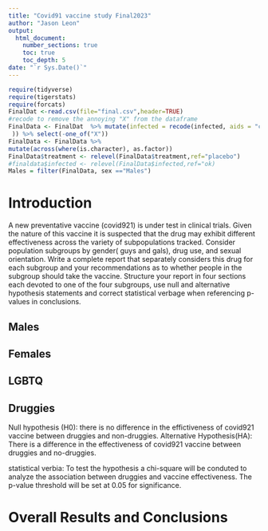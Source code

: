 ```yaml
---
title: "Covid91 vaccine study Final2023"
author: "Jason Leon"
output: 
  html_document:
    number_sections: true
    toc: true
    toc_depth: 5
date: "`r Sys.Date()`" 
---
```


```r
require(tidyverse)
require(tigerstats)
require(forcats)
FinalDat <-read.csv(file="final.csv",header=TRUE)
#recode to remove the annoying "X" from the dataframe
FinalData <- FinalDat  %>% mutate(infected = recode(infected, aids = "covid", none = "ok"
 )) %>% select(-one_of("X"))
FinalData <- FinalData %>%
mutate(across(where(is.character), as.factor))
FinalData$treatment <- relevel(FinalData$treatment,ref="placebo")
#finaldata$infected <- relevel(FinalData$infected,ref="ok)
Males = filter(FinalData, sex =="Males")
```

# Introduction

A new  preventative vaccine (covid921) is under test in clinical trials. Given the nature of this vaccine it is suspected that the drug may exhibit different effectiveness across the variety of subpopulations tracked. Consider population subgroups by gender( guys and gals), drug use, and sexual orientation. Write a complete report that separately considers this drug for each subgroup and your recommendations as to whether people in the subgroup should take the vaccine. Structure your report in four sections each devoted to one of the four subgroups, use null and alternative hypothesis statements and correct statistical verbage when referencing p-values in conclusions.

## Males


## Females


## LGBTQ



## Druggies
Null hypothesis (H0): there is no difference in the effictiveness of covid921 vaccine between druggies and non-druggies. Alternative Hypothesis(HA): There is a difference in the effectiveness of covid921 vaccine between druggies and no-druggies.

statistical verbia: To test the hypothesis a chi-square will be conduted to analyze the association between druggies and vaccine effectiveness. The p-value threshold will be set at 0.05 for significance.

# Overall Results and Conclusions


